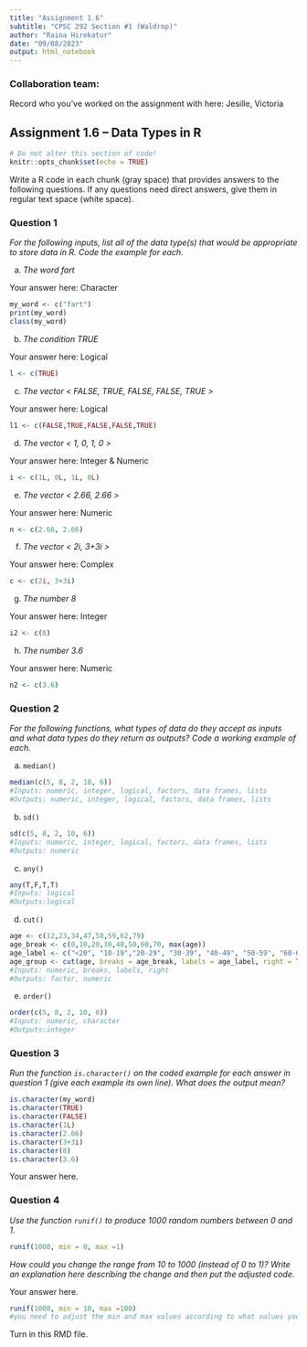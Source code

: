 ```yaml
---
title: "Assignment 1.6"
subtitle: "CPSC 292 Section #1 (Waldrop)"
author: "Raina Hirekatur"
date: "09/08/2023"
output: html_notebook
---
```


### Collaboration team: 

Record who you've worked on the assignment with here: Jesille, Victoria


## Assignment 1.6 -- Data Types in R

```r
# Do not alter this section of code!
knitr::opts_chunk$set(echo = TRUE)
```

Write a R code in each chunk (gray space) that provides answers to the following questions. If any questions need direct answers, give them in regular text space (white space).

### Question 1

*For the following inputs, list all of the data type(s) that would be appropriate to store data in R. Code the example for each.*

  a. *The word fart*
  
  Your answer here: Character
```r
my_word <- c("fart")
print(my_word)
class(my_word)
```
  b. *The condition TRUE*
  
  Your answer here: Logical
```r
l <- c(TRUE)
```
  c. *The vector < FALSE, TRUE, FALSE, FALSE, TRUE >*
  
  Your answer here: Logical
```r
l1 <- c(FALSE,TRUE,FALSE,FALSE,TRUE)
```
  d. *The vector < 1, 0, 1, 0 >*
  
  Your answer here: Integer & Numeric
```r
i <- c(1L, 0L, 1L, 0L)
```
  e. *The vector < 2.66, 2.66 >*
  
  Your answer here: Numeric
```r
n <- c(2.66, 2.66)
```
  f. *The vector < 2i, 3+3i >*
  
  Your answer here: Complex
```r
c <- c(2i, 3+3i)
```
  g. *The number 8*
  
  Your answer here: Integer
```r
i2 <- c(8)
```
  h. *The number 3.6*

  Your answer here: Numeric
```r
n2 <- c(3.6)
```

### Question 2

*For the following functions, what types of data do they accept as inputs and what data types do they return as outputs? Code a working example of each.*

 a. `median()`
  
```r
median(c(5, 8, 2, 10, 6))
#Inputs: numeric, integer, logical, factors, data frames, lists
#Outputs: numeric, integer, logical, factors, data frames, lists
```

 b. `sd()`
 
```r
sd(c(5, 8, 2, 10, 6))
#Inputs: numeric, integer, logical, factors, data frames, lists
#Outputs: numeric
```
 
 c. `any()`
   
```r
any(T,F,T,T)
#Inputs: logical
#Outputs:logical
```
 
 d. `cut()`
 
```r
age <- c(12,23,34,47,58,59,62,79)
age_break <- c(0,10,20,30,40,50,60,70, max(age))
age_label <- c("<20", "10-19","20-29", "30-39", "40-49", "50-59", "60-69", "70+")
age_group <- cut(age, breaks = age_break, labels = age_label, right = TRUE)
#Inputs: numeric, breaks, labels, right
#Outputs: factor, numeric
```
 
 e. `order()`
  
```r
order(c(5, 8, 2, 10, 6))
#Inputs: numeric, character
#Outputs:integer
```

### Question 3

*Run the function `is.character()` on the coded example for each answer in question 1 (give each example
its own line). What does the output mean?*

```r
is.character(my_word)
is.character(TRUE)
is.character(FALSE)
is.character(1L)
is.character(2.66)
is.character(3+3i)
is.character(8)
is.character(3.6)
```

Your answer here. 

### Question 4

*Use the function `runif()` to produce 1000 random numbers between 0 and 1.*

```r
runif(1000, min = 0, max =1)
```

*How could you change the range from 10 to 1000 (instead of 0 to 1)? Write an explanation here describing the change and then put the adjusted code.*

Your answer here.

```r
runif(1000, min = 10, max =100)
#you need to adjust the min and max values according to what values you want the output of
```



Turn in this RMD file.